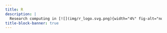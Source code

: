 ```yaml
---
title: R
description: |
  Research computing in [![](img/r_logo.svg.png){width="4%" fig-alt="noshadow"}](https://www.r-project.org/)
title-block-banner: true
---
```

